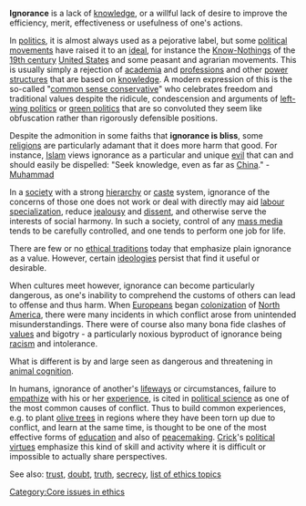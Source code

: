 '''Ignorance''' is  a lack of [[knowledge]], or a willful lack of desire to improve the efficiency, merit, effectiveness or usefulness of one's actions.  

In [[politics]], it is almost always used as a pejorative label, but some [[political movement]]s have raised it to an [[ideals|ideal]], for instance the [[Know-Nothing]]s of the [[19th century]] [[United States]] and some peasant and agrarian movements.  This is usually simply a rejection of [[academia]] and [[profession]]s and other [[power structure]]s that are based on [[knowledge]].  A modern expression of this is the so-called "[[common sense conservative]]" who celebrates freedom and traditional values despite the ridicule, condescension and arguments of [[left-wing politics]] or [[green politics]] that are so convoluted they seem like obfuscation rather than rigorously defensible positions.  

Despite the admonition in some faiths that '''ignorance is bliss''', some [[religion]]s are particularly adamant that it does more harm that good.  For instance, [[Islam]] views ignorance as a particular and unique [[evil]] that can and should easily be dispelled:  "Seek knowledge, even as far as [[China]]." - [[Muhammad]]

In a [[society]] with a strong [[hierarchy]] or [[caste]] system, ignorance of the concerns of those one does not work or deal with directly may aid [[labour specialization]], reduce [[jealousy]] and [[dissent]], and otherwise serve the interests of social harmony.  In such a society, control of any [[mass media]] tends to be carefully controlled, and one tends to perform one job for life.  

There are few or no [[ethical tradition]]s today that emphasize plain ignorance as a value.  However, certain [[ideology|ideologies]] persist that find it useful or desirable.

When cultures meet however, ignorance can become particularly dangerous, as one's inability to comprehend the customs of others can lead to offense and thus harm.  When [[European]]s began [[colonization]] of [[North America]], there were many incidents in which conflict arose from unintended misunderstandings.  There were of course also many bona fide clashes of [[values]] and bigotry - a particularly noxious byproduct of ignorance being [[racism]] and intolerance.

What is different is by and large seen as dangerous and threatening in [[animal cognition]].

In humans, ignorance of another's [[lifeway]]s or circumstances, failure to [[empathy|empathize]] with his or her [[experience]], is cited in [[political science]] as one of the most common causes of conflict.  Thus to build common experiences, e.g. to plant [[olive tree]]s in regions where they have been torn up due to conflict, and learn at the same time, is thought to be one of the most effective forms of [[education]] and also of [[peacemaking]].  [[Bernard Crick|Crick]]'s [[political virtues]] emphasize this kind of skill and activity where it is difficult or impossible to actually share perspectives.

{{wikiquote}}
See also:  [[trust]], [[doubt]], [[truth]], [[secrecy]], [[list of ethics topics]]
[[Category:Core issues in ethics]]